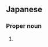 ==Japanese==
{{ja-kanjitab|さくら|こ|yomi=k}}

===Proper noun===
{{ja-pos|proper|さくらこ|shin=桜子}}

# {{given name|female|lang=ja|sort=さくらこ}}